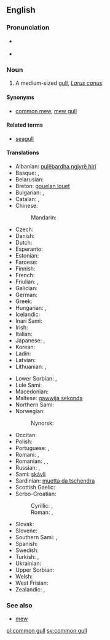 ==English==
{{wikipedia}}

===Pronunciation===
* {{a|RP}} {{IPA|/ˈkɒmən ˌɡʌl/}}
* {{a|US}} {{IPA|/ˈkɑːmən ˌɡʌl/}}

===Noun===
{{en-noun|head=[[common]] [[gull]]}}

# A medium-sized [[gull]], ''[[Larus canus]]''.

====Synonyms====
* [[common mew]], [[mew gull]]

====Related terms====
* [[seagull]]

====Translations====
{{trans-top|''Larus canus''}}
* Albanian: [[pulëbardha ngjyrë hiri]]
* Basque: {{t|eu|kaio}}, {{t|eu|antxeta}}
* Belarusian: {{t|be|чайка}}
* Breton: [[gouelan louet]]
* Bulgarian: {{t|bg|чайка буревестница|sc=Cyrl}}, {{t+|bg|чайка|tr=čajka|sc=Cyrl}}
* Catalan: {{t|ca|gavina|f}}, {{t|ca|gavià|m}}
* Chinese:
*: Mandarin: {{t+|cmn|海鸥|sc=Hani}}
* Czech: {{t|cs|racek bouřní}}
* Danish: {{t|da|stormmåge}}
* Dutch: {{t|nl|stormmeeuw|f}}
* Esperanto: {{t|eo|griza mevo}}
* Estonian: {{t|et|kalakajakas}}
* Faroese: {{t|fo|skatumási}}
* Finnish: {{t+|fi|kalalokki}}
* French: {{t+|fr|goéland cendré}}
* Friulian: {{t|fur|cocâl}}, {{t|fur|smurgnic}}
* Galician: {{t|gl|gaivota papoia|f}}
* German: {{t+|de|Sturmmöwe|f}}
* Greek: {{t+|el|γλάρος}}
* Hungarian: {{t+|hu|viharsirály}}, {{t+|hu|sirály}}
* Icelandic: {{t+|is|stormmáfur}}
* Inari Sami: {{t|smn|päiski}}
* Irish: {{t|ga|faoileán}}
* Italian: {{t+|it|gavina}}
* Japanese: {{t|ja|カモメ|tr=kamome|sc=Jpan}}, {{t+|ja|鴎|tr=kamome|sc=Jpan}}
* Korean: {{t+|ko|갈매기|tr=galmaegi}}
* Ladin: {{t|lld|gabian}}
* Latvian: {{t|lv|kajaks}}
* Lithuanian: {{t|lt|paprastasis kiras}}, {{t+|lt|kiras}}
{{trans-mid}}
* Lower Sorbian: {{t|dsb|ryborak}}, {{t|dsb|rybornik}}
* Lule Sami: {{t|smj|guolleskávlle}}
* Macedonian: {{t|mk|сив галеб|tr=siv galeb}}
* Maltese: [[gawwija sekonda]]
* Northern Sami: {{t|se|báiski}}
* Norwegian: {{t|no|fiskemåke}}
*: Nynorsk: {{t|nn|fiskemåse}}
* Occitan: {{t+|oc|gavian}}
* Polish: {{t|pl|mewa pospolita}}
* Portuguese: {{t|pt|gaivota-parda}}, {{t+|pt|gaivota}}
* Romani: {{t|rom|chayka|f}}, {{t|rom|chirikli-mariaki|f}}
* Romanian: {{t|ro|ucau marinu}}, {{t+|ro|laru}}, {{t+|ro|gavina}}
* Russian: {{t|ru|сизая чайка|sc=Cyrl}}, {{t+|ru|чайка|tr=čajka|sc=Cyrl}}
* Sami: [[skávli]]
* Sardinian: [[muetta da tschendra]]
* Scottish Gaelic: {{t|gd|faoileag}}
* Serbo-Croatian:
*: Cyrillic: {{t|sh|сиви галеб}}, {{t|sh|бурни галеб}}
*: Roman: {{t|sh|sivi galeb}}, {{t|sh|burni galeb}}
* Slovak: {{t|sk|čajka sivá}}
* Slovene: {{t|sl|sivi galeb}}
* Southern Sami: {{t|sma|guelie-moevse}}, {{t|sma|muevse}}
* Spanish: {{t+|es|gaviota|f}}
* Swedish: {{t+|sv|fiskmås|c}}
* Turkish: {{t+|tr|küçük gümüş martı}}, {{t+|tr|dalgıç}}
* Ukrainian: {{t|uk|чайка|tr=čajka}}
* Upper Sorbian: {{t|hsb|tonuška}}
* Welsh: {{t|cy|y gweunydd}}
* West Frisian: {{t+|fy|unwaarsfûgel}}
* Zealandic: {{t|zea|Sturmmeêuwe}}, {{t|zea|sturmmeêuwe}}
{{trans-bottom}}

===See also===
* [[mew]]

[[pl:common gull]]
[[sv:common gull]]